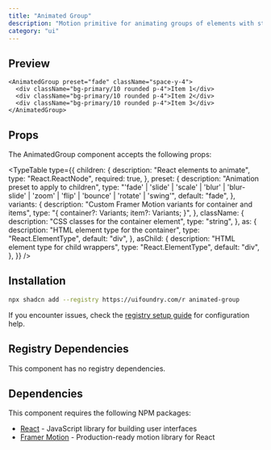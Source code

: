 ```yaml
---
title: "Animated Group"
description: "Motion primitive for animating groups of elements with staggered effects"
category: "ui"
---
```


## Preview

```tsx
<AnimatedGroup preset="fade" className="space-y-4">
  <div className="bg-primary/10 rounded p-4">Item 1</div>
  <div className="bg-primary/10 rounded p-4">Item 2</div>
  <div className="bg-primary/10 rounded p-4">Item 3</div>
</AnimatedGroup>
```

## Props

The AnimatedGroup component accepts the following props:

<TypeTable
  type={{
    children: {
      description: "React elements to animate",
      type: "React.ReactNode",
      required: true,
    },
    preset: {
      description: "Animation preset to apply to children",
      type: "'fade' | 'slide' | 'scale' | 'blur' | 'blur-slide' | 'zoom' | 'flip' | 'bounce' | 'rotate' | 'swing'",
      default: "fade",
    },
    variants: {
      description: "Custom Framer Motion variants for container and items",
      type: "{ container?: Variants; item?: Variants; }",
    },
    className: {
      description: "CSS classes for the container element",
      type: "string",
    },
    as: {
      description: "HTML element type for the container",
      type: "React.ElementType",
      default: "div",
    },
    asChild: {
      description: "HTML element type for child wrappers",
      type: "React.ElementType",
      default: "div",
    },
  }}
/>

## Installation

```bash
npx shadcn add --registry https://uifoundry.com/r animated-group
```

If you encounter issues, check the [registry setup guide](/docs/guides/registry-setup) for configuration help.

## Registry Dependencies

This component has no registry dependencies.

## Dependencies

This component requires the following NPM packages:

- [React](https://github.com/facebook/react) - JavaScript library for building user interfaces
- [Framer Motion](https://github.com/framer/motion) - Production-ready motion library for React
